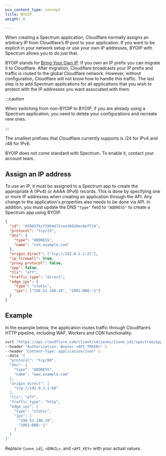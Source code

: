```yaml
---
pcx_content_type: concept
title: BYOIP
weight: 0

---
```


When creating a Spectrum application, Cloudflare normally assigns an arbitrary IP from Cloudflare’s IP pool to your application. If you want to be explicit in your network setup or use your own IP addresses, BYOIP with Spectrum allows you to do just that.

BYOIP stands for [Bring Your Own IP](/byoip/). If you own an IP prefix you can migrate it to Cloudflare. After migration, Cloudflare broadcasts your IP prefix and traffic is routed to the global Cloudflare network. However, without configuration, Cloudflare will not know how to handle this traffic. The last step is to add Spectrum applications for all applications that you wish to protect with the IP addresses you want associated with them.

:::caution


When switching from non-BYOIP to BYOIP, if you are already using a Spectrum application, you need to delete your configurations and recreate new ones.


:::

The smallest prefixes that Cloudflare currently supports is /24 for IPv4 and /48 for IPv6.

BYOIP does not come standard with Spectrum. To enable it, contact your account team.

## Assign an IP address

To use an IP, it must be assigned to a Spectrum app to create the appropriate A (IPv4) or AAAA (IPv6) records. This is done by specifying one or more IP addresses when creating an application through the API. Any change to the application's properties also needs to be done via API. In addition, you must update the DNS `"type"` field to `"ADDRESS"` to create a Spectrum app using BYOIP.

```json
{
  "id": "4590376cf2994d72cee36828ec4eff19",
  "protocol": "tcp/22",
  "dns": {
    "type": "ADDRESS",
    "name": "ssh.example.com"
  },
  "origin_direct": ["tcp://192.0.2.1:22"],
  "ip_firewall": true,
  "proxy_protocol": false,
  "spp": false,
  "tls": "off",
  "traffic_type": "direct",
  "edge_ips": {
    "type": "static",
    "ips": ["198.51.100.10", "2001:DB8::1"]
  }
}
```

## Example

In the example below, the application routes traffic through Cloudflare’s HTTP pipeline, including WAF, Workers and CDN functionality.

```bash
curl "https://api.cloudflare.com/client/v4/zones/{zone_id}/spectrum/apps" \
--header "Authorization: Bearer <API_TOKEN>" \
--header "Content-Type: application/json" \
--data '{
  "protocol": "tcp/80",
  "dns": {
    "type": "ADDRESS",
    "name": "www.example.com"
  },
  "origin_direct": [
    "tcp://192.0.2.1:80"
  ],
  "tls": "off",
  "traffic_type": "http",
  "edge_ips": {
    "type": "static",
    "ips": [
      "198.51.100.10",
      "2001:DB8::1"
    ]
  }
}'
```

Replace `{zone_id}`, `<EMAIL>`, and `<API_KEY>` with your actual values.
